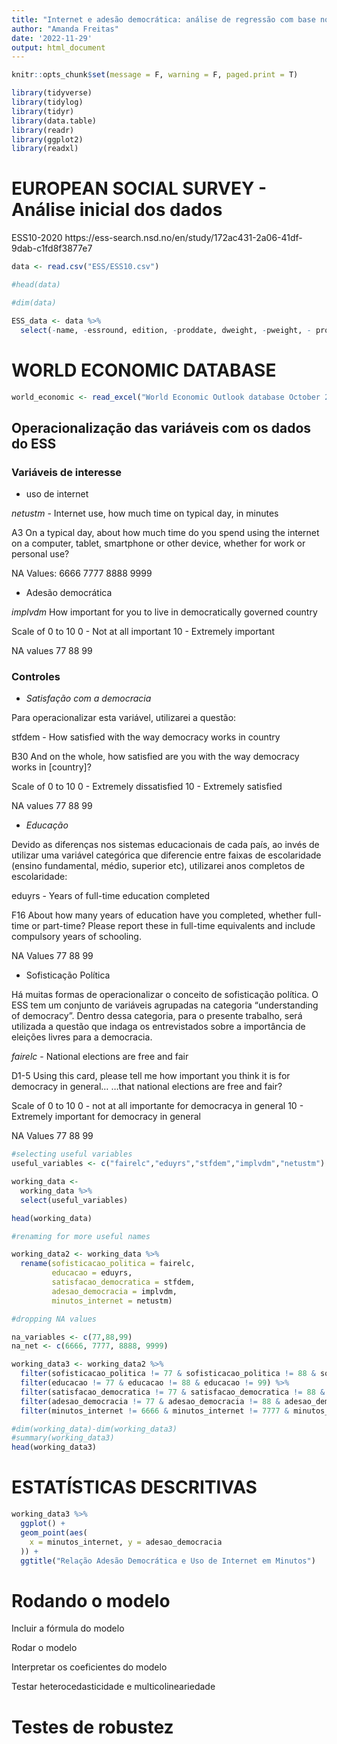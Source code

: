 ```yaml
---
title: "Internet e adesão democrática: análise de regressão com base nos dados do European Social Survey - onda 11 - 2020"
author: "Amanda Freitas"
date: '2022-11-29'
output: html_document
---
```


```r
knitr::opts_chunk$set(message = F, warning = F, paged.print = T)
```

```r
library(tidyverse)
library(tidylog)
library(tidyr)
library(data.table)
library(readr)
library(ggplot2)
library(readxl)
```


# EUROPEAN SOCIAL SURVEY - Análise inicial dos dados
ESS10-2020
https://ess-search.nsd.no/en/study/172ac431-2a06-41df-9dab-c1fd8f3877e7


```r
data <- read.csv("ESS/ESS10.csv")
```

```r
#head(data)

#dim(data)

ESS_data <- data %>% 
  select(-name, -essround, edition, -proddate, dweight, -pweight, - prob, -stratum)
```

# WORLD ECONOMIC DATABASE
```r
world_economic <- read_excel("World Economic Outlook database October 2020/WEOOct2020all.xls")
```


## Operacionalização das variáveis com os dados do ESS

### Variáveis de interesse

- uso de internet

*netustm* - Internet use, how much time on typical day, in minutes

A3 On a typical day, about how much time do you spend using the internet on a computer, tablet, smartphone or other device, whether for work or personal use?

NA Values:
6666
7777
8888
9999

- Adesão democrática

*implvdm*
How important for you to live in democratically governed country

Scale of 0 to 10
0 -  	Not at all important
10 - Extremely important

NA values
77
88
99

### Controles

- *Satisfação com a democracia*

Para operacionalizar esta variável, utilizarei a questão:

stfdem - How satisfied with the way democracy works in country 

B30 And on the whole, how satisfied are you with the way democracy works in [country]?

Scale of 0 to 10
0 - Extremely dissatisfied
10 - Extremely satisfied

NA values
77
88
99


- *Educação*

Devido as diferenças nos sistemas educacionais de cada país, ao invés de utilizar uma variável categórica que diferencie entre faixas de escolaridade (ensino fundamental, médio, superior etc), utilizarei anos completos de escolaridade:

eduyrs - Years of full-time education completed

F16 About how many years of education have you completed, whether full-time or part-time? Please report these in full-time equivalents and include compulsory years of schooling.

NA Values
77
88
99


- Sofisticação Política

Há muitas formas de operacionalizar o conceito de sofisticação política. O ESS tem um conjunto de variáveis agrupadas na categoria "understanding of democracy". Dentro dessa categoria, para o presente trabalho, será utilizada a questão que indaga os entrevistados sobre a importância de eleições livres para a democracia.


*fairelc* - National elections are free and fair 

D1-5 Using this card, please tell me how important you think it is for democracy in general... ...that national elections are free and fair?

Scale of 0 to 10
0 - not at all importante for democracya in general
10 - Extremely important for democracy in general

NA Values
77
88
99

```r
#selecting useful variables
useful_variables <- c("fairelc","eduyrs","stfdem","implvdm","netustm")

working_data <- 
  working_data %>% 
  select(useful_variables)

head(working_data)
```

```r
#renaming for more useful names

working_data2 <- working_data %>% 
  rename(sofisticacao_politica = fairelc,
         educacao = eduyrs,
         satisfacao_democratica = stfdem,
         adesao_democracia = implvdm,
         minutos_internet = netustm)
```


```r
#dropping NA values

na_variables <- c(77,88,99)
na_net <- c(6666, 7777, 8888, 9999)

working_data3 <- working_data2 %>% 
  filter(sofisticacao_politica != 77 & sofisticacao_politica != 88 & sofisticacao_politica != 99) %>% 
  filter(educacao != 77 & educacao != 88 & educacao != 99) %>% 
  filter(satisfacao_democratica != 77 & satisfacao_democratica != 88 & satisfacao_democratica != 99) %>% 
  filter(adesao_democracia != 77 & adesao_democracia != 88 & adesao_democracia != 99) %>% 
  filter(minutos_internet != 6666 & minutos_internet != 7777 & minutos_internet != 8888 & minutos_internet != 9999)

#dim(working_data)-dim(working_data3)
#summary(working_data3)
head(working_data3)
```


# ESTATÍSTICAS DESCRITIVAS

```r
working_data3 %>% 
  ggplot() +
  geom_point(aes(
    x = minutos_internet, y = adesao_democracia
  )) +
  ggtitle("Relação Adesão Democrática e Uso de Internet em Minutos")
```



# Rodando o modelo

Incluir a fórmula do modelo

Rodar o modelo

Interpretar os coeficientes do modelo

Testar heterocedasticidade e multicolineariedade


# Testes de robustez

